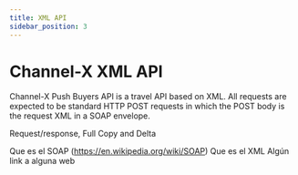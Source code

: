 ```yaml
---
title: XML API
sidebar_position: 3
---
```


# Channel-X XML API

Channel-X Push Buyers API is a travel API based on XML. All requests are expected to be standard HTTP POST requests in which the POST body is the request XML in a SOAP envelope.

Request/response, Full Copy and Delta

Que es el SOAP (https://en.wikipedia.org/wiki/SOAP)
Que es el XML
Algún link a alguna web
